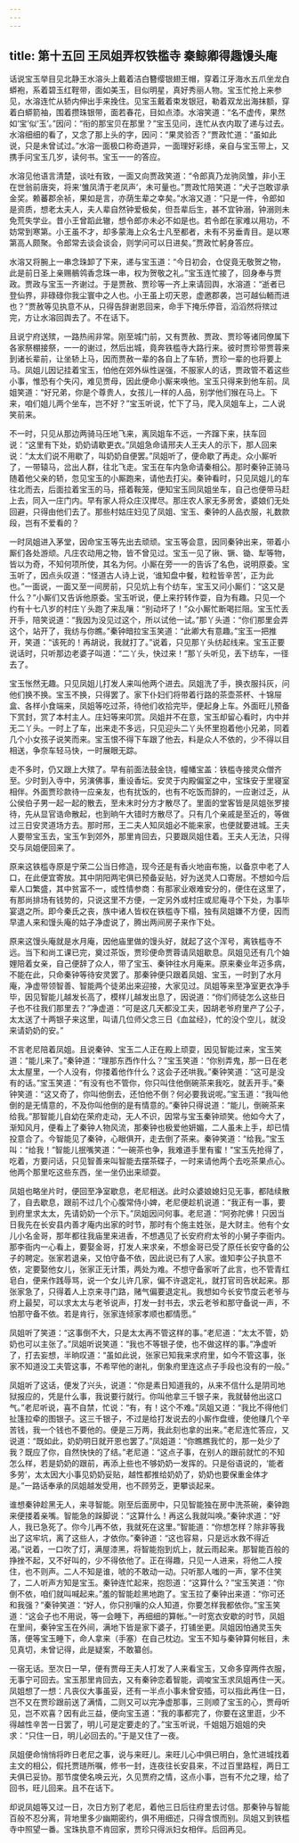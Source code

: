 ```yaml
---
---
---
```

title: 第十五回 王凤姐弄权铁槛寺 秦鲸卿得趣馒头庵
---

话说宝玉举目见北静王水溶头上戴着洁白簪缨银翅王帽，穿着江牙海水五爪坐龙白蟒袍，系着碧玉红鞓带，面如美玉，目似明星，真好秀丽人物。宝玉忙抢上来参见，水溶连忙从轿内伸出手来挽住。见宝玉戴着束发银冠，勒着双龙出海抹额，穿着白蟒箭袖，围着攒珠银带，面若春花，目如点漆。水溶笑道：“名不虚传，果然如‘宝’似‘玉’。”因问：“衔的那宝贝在那里？”宝玉见问，连忙从衣内取了递与过去。水溶细细的看了，又念了那上头的字，因问：“果灵验否？”贾政忙道：“虽如此说，只是未曾试过。”水溶一面极口称奇道异，一面理好彩绦，亲自与宝玉带上，又携手问宝玉几岁，读何书。宝玉一一的答应。

水溶见他语言清楚，谈吐有致，一面又向贾政笑道：“令郎真乃龙驹凤雏，非小王在世翁前唐突，将来‘雏凤清于老凤声’，未可量也。”贾政忙陪笑道：“犬子岂敢谬承金奖。赖蕃郡余祯，果如是言，亦荫生辈之幸矣。”水溶又道：“只是一件，令郎如是资质，想老太夫人，夫人辈自然钟爱极矣，但吾辈后生，甚不宜钟溺，钟溺则未免荒失学业。昔小王曾蹈此辙，想令郎亦未必不如是也。若令郎在家难以用功，不妨常到寒第。小王虽不才，却多蒙海上众名士凡至都者，未有不另垂青目。是以寒第高人颇聚。令郎常去谈会谈会，则学问可以日进矣。”贾政忙躬身答应。

水溶又将腕上一串念珠卸了下来，递与宝玉道：“今日初会，仓促竟无敬贺之物，此是前日圣上亲赐鶺鸰香念珠一串，权为贺敬之礼。”宝玉连忙接了，回身奉与贾政。贾政与宝玉一齐谢过。于是贾赦、贾珍等一齐上来请回舆，水溶道：“逝者已登仙界，非碌碌你我尘寰中之人也。小王虽上叨天恩，虚邀郡袭，岂可越仙輀而进也？”贾赦等见执意不从，只得告辞谢恩回来，命手下掩乐停音，滔滔然将殡过完，方让水溶回舆去了。不在话下。

且说宁府送殡，一路热闹非常。刚至城门前，又有贾赦、贾政、贾珍等诸同僚属下各家祭棚接祭，一一的谢过，然后出城，竟奔铁槛寺大路行来。彼时贾珍带贾蓉来到诸长辈前，让坐轿上马，因而贾赦一辈的各自上了车轿，贾珍一辈的也将要上马。凤姐儿因记挂着宝玉，怕他在郊外纵性逞强，不服家人的话，贾政管不着这些小事，惟恐有个失闪，难见贾母，因此便命小厮来唤他。宝玉只得来到他车前。凤姐笑道：“好兄弟，你是个尊贵人，女孩儿一样的人品，别学他们猴在马上。下来，咱们姐儿两个坐车，岂不好？”宝玉听说，忙下了马，爬入凤姐车上，二人说笑前来。

不一时，只见从那边两骑马压地飞来，离凤姐车不远，一齐蹿下来，扶车回说：“这里有下处，奶奶请歇更衣。”凤姐急命请邢夫人王夫人的示下，那人回来说：“太太们说不用歇了，叫奶奶自便罢。”凤姐听了，便命歇了再走。众小厮听了，一带辕马，岔出人群，往北飞走。宝玉在车内急命请秦相公。那时秦钟正骑马随着他父亲的轿，忽见宝玉的小厮跑来，请他去打尖。秦钟看时，只见凤姐儿的车往北而去，后面拉着宝玉的马，搭着鞍笼，便知宝玉同凤姐坐车，自己也便带马赶上去，同入一庄门内。早有家人将众庄汉撵尽。那庄农人家无多房舍，婆娘们无处回避，只得由他们去了。那些村姑庄妇见了凤姐、宝玉、秦钟的人品衣服，礼数款段，岂有不爱看的？

一时凤姐进入茅堂，因命宝玉等先出去顽顽。宝玉等会意，因同秦钟出来，带着小厮们各处游顽。凡庄农动用之物，皆不曾见过。宝玉一见了锹、镢、锄、犁等物，皆以为奇，不知何项所使，其名为何。小厮在旁一一的告诉了名色，说明原委。宝玉听了，因点头叹道：“怪道古人诗上说，‘谁知盘中餐，粒粒皆辛苦’，正为此也。”一面说，一面又至一间房前，只见炕上有个纺车，宝玉又问小厮们：“这又是什么？”小厮们又告诉他原委。宝玉听说，便上来拧转作耍，自为有趣。只见一个约有十七八岁的村庄丫头跑了来乱嚷：“别动坏了！”众小厮忙断喝拦阻。宝玉忙丢开手，陪笑说道：“我因为没见过这个，所以试他一试。”那丫头道：“你们那里会弄这个，站开了，我纺与你瞧。”秦钟暗拉宝玉笑道：“此卿大有意趣。”宝玉一把推开，笑道：“该死的！再胡说，我就打了。”说着，只见那丫头纺起线来。宝玉正要说话时，只听那边老婆子叫道：“二丫头，快过来！”那丫头听见，丢下纺车，一径去了。

宝玉怅然无趣。只见凤姐儿打发人来叫他两个进去。凤姐洗了手，换衣服抖灰，问他们换不换。宝玉不换，只得罢了。家下仆妇们将带着行路的茶壶茶杯、十锦屉盒、各样小食端来，凤姐等吃过茶，待他们收拾完毕，便起身上车。外面旺儿预备下赏封，赏了本村主人。庄妇等来叩赏。凤姐并不在意，宝玉却留心看时，内中并无二丫头。一时上了车，出来走不多远，只见迎头二丫头怀里抱着他小兄弟，同着几个小女孩子说笑而来。宝玉恨不得下车跟了他去，料是众人不依的，少不得以目相送，争奈车轻马快，一时展眼无踪。

走不多时，仍又跟上大殡了。早有前面法鼓金铙，幢幡宝盖：铁槛寺接灵众僧齐至。少时到入寺中，另演佛事，重设香坛。安灵于内殿偏室之中，宝珠安于里寝室相伴。外面贾珍款待一应亲友，也有扰饭的，也有不吃饭而辞的，一应谢过乏，从公侯伯子男一起一起的散去，至未末时分方才散尽了。里面的堂客皆是凤姐张罗接待，先从显官诰命散起，也到晌午大错时方散尽了。只有几个亲戚是至近的，等做过三日安灵道场方去。那时邢，王二夫人知凤姐必不能来家，也便就要进城。王夫人要带宝玉去，宝玉乍到郊外，那里肯回去，只要跟凤姐住着。王夫人无法，只得交与凤姐便回来了。

原来这铁槛寺原是宁荣二公当日修造，现今还是有香火地亩布施，以备京中老了人口，在此便宜寄放。其中阴阳两宅俱已预备妥贴，好为送灵人口寄居。不想如今后辈人口繁盛，其中贫富不一，或性情参商：有那家业艰难安分的，便住在这里了，有那尚排场有钱势的，只说这里不方便，一定另外或村庄或尼庵寻个下处，为事毕宴退之所。即今秦氏之丧，族中诸人皆权在铁槛寺下榻，独有凤姐嫌不方便，因而早遣人来和馒头庵的姑子净虚说了，腾出两间房子来作下处。

原来这馒头庵就是水月庵，因他庙里做的馒头好，就起了这个浑号，离铁槛寺不远。当下和尚工课已完，奠过茶饭，贾珍便命贾蓉请凤姐歇息。凤姐见还有几个妯娌陪着女亲，自己便辞了众人，带了宝玉、秦钟往水月庵来。原来秦业年迈多病，不能在此，只命秦钟等待安灵罢了。那秦钟便只跟着凤姐、宝玉，一时到了水月庵，净虚带领智善、智能两个徒弟出来迎接，大家见过。凤姐等来至净室更衣净手毕，因见智能儿越发长高了，模样儿越发出息了，因说道：“你们师徒怎么这些日子也不往我们那里去？”净虚道：“可是这几天都没工夫，因胡老爷府里产了公子，太太送了十两银子来这里，叫请几位师父念三日《血盆经》，忙的没个空儿，就没来请奶奶的安。”

不言老尼陪着凤姐。且说秦钟、宝玉二人正在殿上顽耍，因见智能过来，宝玉笑道：“能儿来了。”秦钟道：“理那东西作什么？”宝玉笑道：“你别弄鬼，那一日在老太太屋里，一个人没有，你搂着他作什么？这会子还哄我。”秦钟笑道：“这可是没有的话。”宝玉笑道：“有没有也不管你，你只叫住他倒碗茶来我吃，就丢开手。”秦钟笑道：“这又奇了，你叫他倒去，还怕他不倒？何必要我说呢。”宝玉道：“我叫他倒的是无情意的，不及你叫他倒的是有情意的。”秦钟只得说道：“能儿，倒碗茶来给我。”那智能儿自幼在荣府走动，无人不识，因常与宝玉秦钟顽笑。他如今大了，渐知风月，便看上了秦钟人物风流，那秦钟也极爱他妍媚，二人虽未上手，却已情投意合了。今智能见了秦钟，心眼俱开，走去倒了茶来。秦钟笑道：“给我。”宝玉叫：“给我！”智能儿抿嘴笑道：“一碗茶也争，我难道手里有蜜！”宝玉先抢得了，吃着，方要问话，只见智善来叫智能去摆茶碟子，一时来请他两个去吃茶果点心。他两个那里吃这些东西，坐一坐仍出来顽耍。

凤姐也略坐片时，便回至净室歇息，老尼相送。此时众婆娘媳妇见无事，都陆续散了，自去歇息，跟前不过几个心腹常侍小婢，老尼便趁机说道：“我正有一事，要到府里求太太，先请奶奶一个示下。”凤姐因问何事。老尼道：“阿弥陀佛！只因当日我先在长安县内善才庵内出家的时节，那时有个施主姓张，是大财主。他有个女儿小名金哥，那年都往我庙里来进香，不想遇见了长安府府太爷的小舅子李衙内。那李衙内一心看上，要娶金哥，打发人来求亲，不想金哥已受了原任长安守备的公子的聘定。张家若退亲，又怕守备不依，因此说已有了人家。谁知李公子执意不依，定要娶他女儿，张家正无计策，两处为难。不想守备家听了此言，也不管青红皂白，便来作践辱骂，说一个女儿许几家，偏不许退定礼，就打官司告状起来。那张家急了，只得着人上京来寻门路，赌气偏要退定礼。我想如今长安节度云老爷与府上最契，可以求太太与老爷说声，打发一封书去，求云老爷和那守备说一声，不怕那守备不依。若是肯行，张家连倾家孝顺也都情愿。”

凤姐听了笑道：“这事倒不大，只是太太再不管这样的事。”老尼道：“太太不管，奶奶也可以主张了。”凤姐听说笑道：“我也不等银子使，也不做这样的事。”净虚听了，打去妄想，半晌叹道：“虽如此说，张家已知我来求府里，如今不管这事，张家不知道没工夫管这事，不希罕他的谢礼，倒象府里连这点子手段也没有的一般。”

凤姐听了这话，便发了兴头，说道：“你是素日知道我的，从来不信什么是阴司地狱报应的，凭是什么事，我说要行就行。你叫他拿三千银子来，我就替他出这口气。”老尼听说，喜不自禁，忙说：“有，有！这个不难。”凤姐又道：“我比不得他们扯篷拉牵的图银子。这三千银子，不过是给打发说去的小厮作盘缠，使他赚几个辛苦钱，我一个钱也不要他的。便是三万两，我此刻也拿的出来。”老尼连忙答应，又说道：“既如此，奶奶明日就开恩也罢了。”凤姐道：“你瞧瞧我忙的，那一处少了我？既应了你，自然快快的了结。”老尼道：“这点子事，在别人的跟前就忙的不知怎么样，若是奶奶的跟前，再添上些也不够奶奶一发挥的。只是俗语说的，‘能者多劳’，太太因大小事见奶奶妥贴，越性都推给奶奶了，奶奶也要保重金体才是。”一路话奉承的凤姐越发受用，也不顾劳乏，更攀谈起来。

谁想秦钟趁黑无人，来寻智能。刚至后面房中，只见智能独在房中洗茶碗，秦钟跑来便搂着亲嘴。智能急的跺脚说：“这算什么！再这么我就叫唤。”秦钟求道：“好人，我已急死了。你今儿再不依，我就死在这里。”智能道：“你想怎样？除非等我出了这牢坑，离了这些人，才依你。”秦钟道：“这也容易，只是远水救不得近渴。”说着，一口吹了灯，满屋漆黑，将智能抱到炕上，就云雨起来。那智能百般的挣挫不起，又不好叫的，少不得依他了。正在得趣，只见一人进来，将他二人按住，也不则声。二人不知是谁，唬的不敢动一动。只听那人嗤的一声，掌不住笑了，二人听声方知是宝玉。秦钟连忙起来，抱怨道：“这算什么？”宝玉笑道：“你倒不依，咱们就叫喊起来。”羞的智能趁黑地跑了。宝玉拉了秦钟出来道：“你可还和我强？”秦钟笑道：“好人，你只别嚷的众人知道，你要怎样我都依你。”宝玉笑道：“这会子也不用说，等一会睡下，再细细的算帐。”一时宽衣安歇的时节，凤姐在里间，秦钟宝玉在外间，满地下皆是家下婆子，打铺坐更。凤姐因怕通灵玉失落，便等宝玉睡下，命人拿来（手塞）在自己枕边。宝玉不知与秦钟算何帐目，未见真切，未曾记得，此是疑案，不敢纂创。

一宿无话。至次日一早，便有贾母王夫人打发了人来看宝玉，又命多穿两件衣服，无事宁可回去。宝玉那里肯回去，又有秦钟恋着智能，调唆宝玉求凤姐再住一天。凤姐想了一想：凡丧仪大事虽妥，还有一半点小事未曾安插，可以指此再住一日，岂不又在贾珍跟前送了满情，二则又可以完净虚那事，三则顺了宝玉的心，贾母听见，岂不欢喜？因有此三益，便向宝玉道：“我的事都完了，你要在这里逛，少不得越性辛苦一日罢了，明儿可是定要走的了。”宝玉听说，千姐姐万姐姐的央求：“只住一日，明儿必回去的。”于是又住了一夜。

凤姐便命悄悄将昨日老尼之事，说与来旺儿。来旺儿心中俱已明白，急忙进城找着主文的相公，假托贾琏所嘱，修书一封，连夜往长安县来，不过百里路程，两日工夫俱已妥协。那节度使名唤云光，久见贾府之情，这点小事，岂有不允之理，给了回书，旺儿回来。且不在话下。

却说凤姐等又过一日，次日方别了老尼，着他三日后往府里去讨信。那秦钟与智能百般不忍分离，背地里多少幽期密约，俱不用细述，只得含恨而别。凤姐又到铁槛寺中照望一番。宝珠执意不肯回家，贾珍只得派妇女相伴。后回再见。

